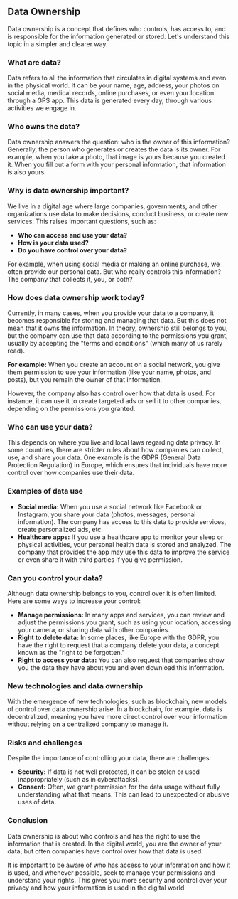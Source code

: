 ## Data Ownership

Data ownership is a concept that defines who controls, has access to, and is responsible for the information generated or stored. Let's understand this topic in a simpler and clearer way.

### What are data?

Data refers to all the information that circulates in digital systems and even in the physical world. It can be your name, age, address, your photos on social media, medical records, online purchases, or even your location through a GPS app. This data is generated every day, through various activities we engage in.

### Who owns the data?

Data ownership answers the question: who is the owner of this information? Generally, the person who generates or creates the data is its owner. For example, when you take a photo, that image is yours because you created it. When you fill out a form with your personal information, that information is also yours.

### Why is data ownership important?

We live in a digital age where large companies, governments, and other organizations use data to make decisions, conduct business, or create new services. This raises important questions, such as:

- **Who can access and use your data?**
- **How is your data used?**
- **Do you have control over your data?**

For example, when using social media or making an online purchase, we often provide our personal data. But who really controls this information? The company that collects it, you, or both?

### How does data ownership work today?

Currently, in many cases, when you provide your data to a company, it becomes responsible for storing and managing that data. But this does not mean that it owns the information. In theory, ownership still belongs to you, but the company can use that data according to the permissions you grant, usually by accepting the "terms and conditions" (which many of us rarely read).

**For example:**
When you create an account on a social network, you give them permission to use your information (like your name, photos, and posts), but you remain the owner of that information.

However, the company also has control over how that data is used. For instance, it can use it to create targeted ads or sell it to other companies, depending on the permissions you granted.

### Who can use your data?

This depends on where you live and local laws regarding data privacy. In some countries, there are stricter rules about how companies can collect, use, and share your data. One example is the GDPR (General Data Protection Regulation) in Europe, which ensures that individuals have more control over how companies use their data.

### Examples of data use

- **Social media:** When you use a social network like Facebook or Instagram, you share your data (photos, messages, personal information). The company has access to this data to provide services, create personalized ads, etc.
- **Healthcare apps:** If you use a healthcare app to monitor your sleep or physical activities, your personal health data is stored and analyzed. The company that provides the app may use this data to improve the service or even share it with third parties if you give permission.

### Can you control your data?

Although data ownership belongs to you, control over it is often limited. Here are some ways to increase your control:

- **Manage permissions:** In many apps and services, you can review and adjust the permissions you grant, such as using your location, accessing your camera, or sharing data with other companies.
- **Right to delete data:** In some places, like Europe with the GDPR, you have the right to request that a company delete your data, a concept known as the "right to be forgotten."
- **Right to access your data:** You can also request that companies show you the data they have about you and even download this information.

### New technologies and data ownership

With the emergence of new technologies, such as blockchain, new models of control over data ownership arise. In a blockchain, for example, data is decentralized, meaning you have more direct control over your information without relying on a centralized company to manage it.

### Risks and challenges

Despite the importance of controlling your data, there are challenges:

- **Security:** If data is not well protected, it can be stolen or used inappropriately (such as in cyberattacks).
- **Consent:** Often, we grant permission for the data usage without fully understanding what that means. This can lead to unexpected or abusive uses of data.

### Conclusion

Data ownership is about who controls and has the right to use the information that is created. In the digital world, you are the owner of your data, but often companies have control over how that data is used.

It is important to be aware of who has access to your information and how it is used, and whenever possible, seek to manage your permissions and understand your rights. This gives you more security and control over your privacy and how your information is used in the digital world.
